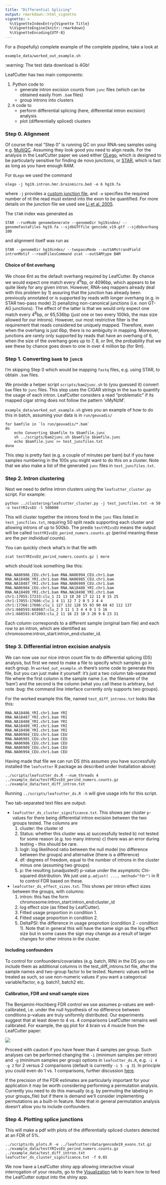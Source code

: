 ```yaml
---
title: "Differential Splicing"
output: rmarkdown::html_vignette
vignette: >
  %\VignetteIndexEntry{Vignette Title}
  %\VignetteEngine{knitr::rmarkdown}
  %\VignetteEncoding{UTF-8}
---
```


For a (hopefully) complete example of the complete pipeline, take a look at
```
example_data/worked_out_example.sh
```
:warning: The test data download is 4Gb!

LeafCutter has two main components: 

1. Python code to 
   - generate intron excision counts from `junc` files (which can be obtained easily from `.bam` files)
   - group introns into clusters
2. `R` code to 
   * perform differential splicing (here, differential intron excision) analysis
   * plot (differentially spliced) clusters
   
### Step 0. Alignment

Of course the real "Step 0" is running QC on your RNA-seq samples using e.g. [MultiQC](http://multiqc.info/). Assuming they look good you need to align reads. For the analysis in the LeafCutter paper we used either [OLego](https://zhanglab.c2b2.columbia.edu/index.php/OLego), which is designed to be particularly sensitive for finding de novo junctions, or [STAR](https://github.com/alexdobin/STAR), which is fast as long as you have enough RAM. 

For `OLego` we used the command
```
olego -j hg19.intron.hmr.brainmicro.bed -e 6 hg19.fa
```
where `-j` provides a [custom junction file](https://drive.google.com/open?id=0B_dRjzD1If9mR0Z6Um5LZTYxVjA), and `-e` specifies the required number of nt the read must extend into the exon to be quantified. For more details on the junction file we used see [Li et al. 2005](http://genome.cshlp.org/content/25/1/1.full). 

The `STAR` index was generated as
```
STAR --runMode genomeGenerate --genomeDir hg19index/ --genomeFastaFiles hg19.fa --sjdbGTFfile gencode_v19.gtf --sjdbOverhang 100
```
and alignment itself was run as
```
STAR --genomeDir hg19index/ --twopassMode --outSAMstrandField intronMotif --readFilesCommand zcat --outSAMtype BAM
```

#### Choice of 6nt overhang

We chose 6nt as the default overhang required by LeafCutter. By chance we would expect one match every 4^6^bp, or 4096bp, which appears to be quite likely for any given intron. However, RNA-seq mappers already deal with this problem by 1) assuring that the junction has already been previously annotated or is supported by reads with longer overhang (e.g. in STAR two-pass mode) 2) penalizing non-canonical junctions (i.e. non GT-AG junctions). The effect of the latter is that we would only expect one match every 4^8^bp, or 65,536bp (just one or two every 100kb, the max size allowed for our introns). However, our most restrictive filter is the requirement that reads considered be uniquely mapped. Therefore, even when the overhang is just 6bp, there is no ambiguity in mapping. Moreover, junctions are rarely only supported by reads that have an overhang of 6, when the size of the overhang goes up to 7, 8, or 9nt, the probability that we see these by chance goes down to one in over 4 million bp (for 9nt).

### Step 1. Converting `bam`s to `junc`s

I'm skipping Step 0 which would be mapping `fastq` files, e.g. using STAR, to obtain `.bam` files. 

We provide a helper script `scripts/bam2junc.sh` to (you guessed it) convert `bam` files to `junc` files. This step uses the CIGAR strings in the `bam` to quantify the usage of each intron. LeafCutter considers a read "problematic" if its mapped cigar string does not follow the pattern 'xMyNzM'.

`example_data/worked_out_example.sh` gives you an example of how to do this in batch, assuming your data is in `run/geuvadis/`
```
for bamfile in `ls run/geuvadis/*.bam`
do
    echo Converting $bamfile to $bamfile.junc
    sh ../scripts/bam2junc.sh $bamfile $bamfile.junc
    echo $bamfile.junc >> test_juncfiles.txt
done
```

This step is pretty fast (e.g. a couple of minutes per bam) but if you have samples numbering in the 100s you might want to do this on a cluster. Note that we also make a list of the generated `junc` files in `test_juncfiles.txt`. 

### Step 2. Intron clustering

Next we need to define intron clusters using the `leafcutter_cluster.py` script. For example: 

```
python ../clustering/leafcutter_cluster.py -j test_juncfiles.txt -m 50 -o testYRIvsEU -l 500000
```

This will cluster together the introns fond in the `junc` files listed in `test_juncfiles.txt`, requiring 50 split reads supporting each cluster and allowing introns of up to 500kb. The predix `testYRIvsEU` means the output will be called `testYRIvsEU_perind_numers.counts.gz` (perind meaning these are the *per individual* counts). 

You can quickly check what's in that file with 
```
zcat testYRIvsEU_perind_numers.counts.gz | more 
```
which should look something like this: 
```
RNA.NA06986_CEU.chr1.bam RNA.NA06994_CEU.chr1.bam RNA.NA18486_YRI.chr1.bam RNA.NA06985_CEU.chr1.bam RNA.NA18487_YRI.chr1.bam RNA.NA06989_CEU.chr1.bam RNA.NA06984_CEU.chr1.bam RNA.NA18488_YRI.chr1.bam RNA.NA18489_YRI.chr1.bam RNA.NA18498_YRI.chr1.bam
chr1:17055:17233:clu_1 21 13 18 20 17 12 11 8 15 25
chr1:17055:17606:clu_1 4 11 12 7 2 0 5 2 4 4
chr1:17368:17606:clu_1 127 132 128 55 93 90 68 43 112 137
chr1:668593:668687:clu_2 3 11 1 3 4 4 8 1 5 16
chr1:668593:672093:clu_2 11 16 23 10 3 20 9 6 23 31
```

Each column corresponds to a different sample (original bam file) and each row to an intron, which are identified as chromosome:intron_start:intron_end:cluster_id. 

### Step 3. Differential intron excision analysis

We can now use our nice intron count file to do differential splicing (DS) analysis, but first we need to make a file to specify which samples go in each group. In `worked_out_example.sh` there's some code to generate this file, but you can just make it yourself: it's just a two column tab-separated file where the first column is the sample name (i.e. the filename of the 'bam') and the second is the column (what you call these is arbitrary, but note :bug: the command line interface currently only supports two groups). 

For the worked example this file, named `test_diff_introns.txt` looks like this: 
```
RNA.NA18486_YRI.chr1.bam YRI
RNA.NA18487_YRI.chr1.bam YRI
RNA.NA18488_YRI.chr1.bam YRI
RNA.NA18489_YRI.chr1.bam YRI
RNA.NA18498_YRI.chr1.bam YRI
RNA.NA06984_CEU.chr1.bam CEU
RNA.NA06985_CEU.chr1.bam CEU
RNA.NA06986_CEU.chr1.bam CEU
RNA.NA06989_CEU.chr1.bam CEU
RNA.NA06994_CEU.chr1.bam CEU
```

Having made that file we can run DS (this assumes you have successfully installed the `leafcutter` R package as described under Installation above) 
```
../scripts/leafcutter_ds.R --num_threads 4 ../example_data/testYRIvsEU_perind_numers.counts.gz ../example_data/test_diff_intron.txt
```

Running `../scripts/leafcutter_ds.R -h` will give usage info for this script. 

Two tab-separated text files are output:

* `leafcutter_ds_cluster_significance.txt`. This shows per cluster `p`-values for there being differential intron excision between the two groups tested. The columns are
  1. cluster: the cluster id
  2. Status: whether this cluster was a) successfully tested b) not tested for some reason (e.g. too many introns) c) there was an error during testing - this should be rare. 
  3. loglr: log likelihood ratio between the null model (no difference between the groups) and alternative (there is a difference) 
  4. df: degrees of freedom, equal to the number of introns in the cluster minus one (assuming two groups)
  5. p: the resulting (unadjusted!) p-value under the asymptotic Chi-squared distribution. We just use `p.adjust( ..., method="fdr")` in R to control FDR based on these. 

* `leafcutter_ds_effect_sizes.txt`. This shows per intron effect sizes between the groups, with columns:
  1. intron: this has the form chromosome:intron_start:intron_end:cluster_id
  2. log effect size (as fitted by LeafCutter).
  3. Fitted usage proportion in condition 1. 
  4. Fitted usage proportion in condition 2. 
  5. DeltaPSI: the difference in usage proprotion (condition 2 - condition 1). Note that in general this will have the same sign as the log effect size but in some cases the sign may change as a result of larger changes for other introns in the cluster. 

#### Including confounders

To control for confounders/covariates (e.g. batch, RIN) in the DS you can include them as additional columns in the test_diff_introns.txt file, after the sample names and two-group factor to be tested. Numeric values will be treated as such, so use non-numeric values if you want a categorical variable/factor, e.g. batch1, batch2 etc.  

#### Calibration, FDR and small sample sizes

The Benjamini-Hochberg FDR control we use assumes p-values are well-calibrated, i.e. under the null hypothesis of no difference between conditions p-values are truly uniformly distributed. Our experiments suggest that at least down to 4 vs. 4 comparisons LeafCutter remains well calibrated. For example, the qq plot for 4 brain vs 4 muscle from the LeafCutter paper: 

![](./calibration_4v4.png)

Proceed with caution if you have fewer than 4 samples per group. Such analyses can be performed changing the `-i` (minimum samples per intron) and `-g` (minimum samples per group) options in `leafcutter_ds.R`, e.g. `-i 4 -g 2` for 2 versus 2 comparisons (default is currently `-i 5 -g 3`). In principle you could even do 1 vs. 1 comparisons, further discussion [here](https://github.com/davidaknowles/leafcutter/issues/5). 

If the precision of the FDR estimates are particularly important for your application it may be worth considering performing a permutation analysis. Currently you need to do this manually (e.g. by permuting the labeling in your groups_file) but if there is demand we'll consider implementing permutations as a built-in feature. Note that in general permutation analysis doesn't allow you to include confounders. 

### Step 4. Plotting splice junctions

This will make a pdf with plots of the differentially spliced clusters detected at an FDR of 5%. 
```
../scripts/ds_plots.R -e ../leafcutter/data/gencode19_exons.txt.gz ../example_data/testYRIvsEU_perind_numers.counts.gz ../example_data/test_diff_intron.txt leafcutter_ds_cluster_significance.txt -f 0.05
```

We now have a LeafCutter shiny app allowing interactive visual interrogation of your results, go to the [Visualization](./Visualization.html) tab to learn how to feed the LeafCutter output into the shiny app. 

